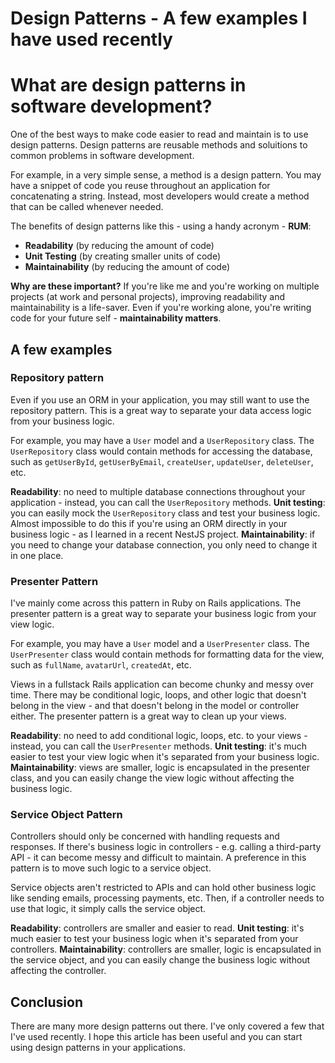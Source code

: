 # Design Patterns - A few examples I have used recently

# What are design patterns in software development?

One of the best ways to make code easier to read and maintain is to use design patterns. Design patterns are reusable methods and soluitions to common problems in software development.

For example, in a very simple sense, a method is a design pattern. You may have a snippet of code you reuse throughout an application for concatenating a string. Instead, most developers would create a method that can be called whenever needed.

The benefits of design patterns like this - using a handy acronym - **RUM**:

- **Readability** (by reducing the amount of code)
- **Unit Testing** (by creating smaller units of code)
- **Maintainability** (by reducing the amount of code)

**Why are these important?** If you're like me and you're working on multiple projects (at work and personal projects), improving readability and maintainability is a life-saver. Even if you're working alone, you're writing code for your future self - **maintainability matters**.

## A few examples

### Repository pattern

Even if you use an ORM in your application, you may still want to use the repository pattern. This is a great way to separate your data access logic from your business logic.

For example, you may have a `User` model and a `UserRepository` class. The `UserRepository` class would contain methods for accessing the database, such as `getUserById`, `getUserByEmail`, `createUser`, `updateUser`, `deleteUser`, etc.

**Readability**: no need to multiple database connections throughout your application - instead, you can call the `UserRepository` methods.
**Unit testing**: you can easily mock the `UserRepository` class and test your business logic. Almost impossible to do this if you're using an ORM directly in your business logic - as I learned in a recent NestJS project.
**Maintainability**: if you need to change your database connection, you only need to change it in one place.

### Presenter Pattern

I've mainly come across this pattern in Ruby on Rails applications. The presenter pattern is a great way to separate your business logic from your view logic.

For example, you may have a `User` model and a `UserPresenter` class. The `UserPresenter` class would contain methods for formatting data for the view, such as `fullName`, `avatarUrl`, `createdAt`, etc.

Views in a fullstack Rails application can become chunky and messy over time. There may be conditional logic, loops, and other logic that doesn't belong in the view - and that doesn't belong in the model or controller either. The presenter pattern is a great way to clean up your views.

**Readability**: no need to add conditional logic, loops, etc. to your views - instead, you can call the `UserPresenter` methods.
**Unit testing**: it's much easier to test your view logic when it's separated from your business logic.
**Maintainability**: views are smaller, logic is encapsulated in the presenter class, and you can easily change the view logic without affecting the business logic.

### Service Object Pattern

Controllers should only be concerned with handling requests and responses. If there's business logic in controllers - e.g. calling a third-party API - it can become messy and difficult to maintain. A preference in this pattern is to move such logic to a service object.

Service objects aren't restricted to APIs and can hold other business logic like sending emails, processing payments, etc. Then, if a controller needs to use that logic, it simply calls the service object.

**Readability**: controllers are smaller and easier to read.
**Unit testing**: it's much easier to test your business logic when it's separated from your controllers.
**Maintainability**: controllers are smaller, logic is encapsulated in the service object, and you can easily change the business logic without affecting the controller.

## Conclusion

There are many more design patterns out there. I've only covered a few that I've used recently. I hope this article has been useful and you can start using design patterns in your applications.
